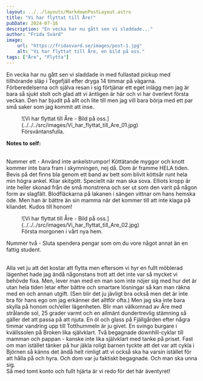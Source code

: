 ```yaml
---
layout: ../../layouts/MarkdownPostLayout.astro
title: "Vi har flyttat till Åre!"
pubDate: 2024-07-16
description: "En vecka har nu gått sen vi sladdade..."
author: "Frida Svärd"
image:
    url: "https://fridasvard.se/images/post-1.jpg"
    alt: "Vi har flyttat till Åre, en bild på oss."
tags: ["Åre", "Flytta"]
---
```



En vecka har nu gått sen vi sladdade in med fullastad pickup med tillhörande släp i Tegefjäll efter dryga 14 timmar på vägarna. Förberedelserna och själva resan i sig förtjänar ett eget inlägg men jag är bara så sjukt stolt och glad att vi äntligen är här och vi har överlevt första veckan. Den har bjudit på allt och lite till men jag vill bara börja med ett par små saker som jag kommit att inse.

<figure data-lightbox="true">
    ![Vi har flyttat till Åre - Bild på oss.](../../../src/images/Vi_har_flyttat_till_Are_01.jpg)
    <figcaption>Försväntansfulla.</figcaption>
</figure>

**Notes to self:**

<br />
Nummer ett - Använd inte ankelstrumpor! Köttätande myggor och knott kommer inte bara fram i skymningen, nej då. Dom är framme
HELA tiden. Bevis på det finns bla genom ett band av bett som blivit köttsår runt hela min högra ankel. Kliar skitgött. Speciellt
när man ska sova. Elliots kropp är inte heller skonad från de små monstrena och ser ut som den varit på någon form av slagfält.
Blodfläckarna på lakanen i sängen vittnar om hans hemska öde. Men han är bättre än sin mamma när det kommer till att inte
klaga på kliandet. Kudos till honom!

<figure data-lightbox="true">
    ![Vi har flyttat till Åre - Bild på oss.](../../../src/images/Vi_har_flyttat_till_Are_02.jpg)
    <figcaption>Första morgonen i vårt nya hem.</figcaption>
</figure>

Nummer två - Sluta spendera pengar som om du vore något annat än en fattig student.

<br />
Alla vet ju att det kostar att flytta men eftersom vi hyr en fullt möblerad lägenhet hade jag ändå någonstans trott att det
inte var så mycket vi behövde fixa. Men, lever man med en man som inte nöjer sig med hur det är utan hela tiden letar efter
bättre och smartare lösningar så kan man räkna med en och annan utgift. (Sen blir det ju jävligt bra också men det är inte
bra för hans ego om jag erkänner det alltför ofta.) Men jag ska inte bara skylla på honom och/eller lägenheten. Blir man
välkomnad av Åre med strålande sol, 25 grader varmt och en allmänt dundertrevlig stämning så gäller det att passa på att
njuta. En öl och glass på Fjällgården efter några timmar vandring upp till Totthummeln är ju givet. En svingo burgare i kvällssolen
på Broken lika självklart. Två begagnade downhill-cyklar till mamman och pappan - kanske inte lika självklart med tanke på
priset. Fast om man istället tänker på hur jäkla roligt barnen tyckte att det var att cykla i Björnen så känns det ändå helt
rimligt att vi också ska ha varsin istället för att hålla på och hyra. Och dom var ju faktiskt begagnade. Och man ska unna
sig.
<br />
Så med tomt konto och fullt hjärta är vi redo för det här äventyret!
